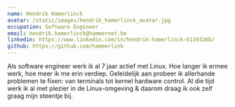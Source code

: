 ```yaml
---
name: Hendrik Hamerlinck
avatar: /static/images/hendrik_hamerlinck_avatar.jpg
occupation: Software Engineer
email: hendrik.hamerlinck@hammernet.be
linkedin: https://www.linkedin.com/in/hendrik-hamerlinck-b119326b/
github: https://github.com/hammerlink
---
```


Als software engineer werk ik al 7 jaar actief met Linux. Hoe langer ik ermee werk, hoe meer ik me erin verdiep.
Geleidelijk aan probeer ik allerhande problemen te fixen: van terminals tot kernel hardware control. Al die tijd werk ik al met plezier in de Linux-omgeving & daarom draag ik ook zelf graag mijn steentje bij.
